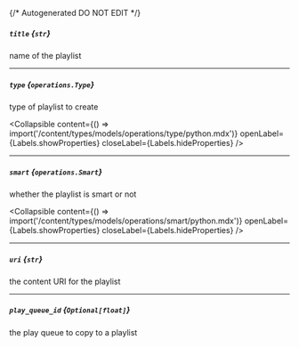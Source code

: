 {/* Autogenerated DO NOT EDIT  */}

##### `title` *{`str`}*
name of the playlist

---
##### `type` *{`operations.Type`}*
type of playlist to create

<Collapsible content={() => import('/content/types/models/operations/type/python.mdx')} openLabel={Labels.showProperties} closeLabel={Labels.hideProperties} />


---
##### `smart` *{`operations.Smart`}*
whether the playlist is smart or not

<Collapsible content={() => import('/content/types/models/operations/smart/python.mdx')} openLabel={Labels.showProperties} closeLabel={Labels.hideProperties} />


---
##### `uri` *{`str`}*
the content URI for the playlist

---
##### `play_queue_id` *{`Optional[float]`}*
the play queue to copy to a playlist


